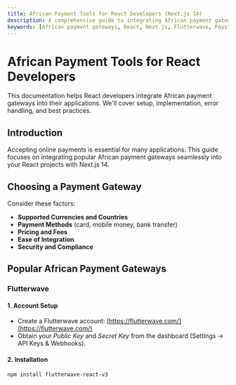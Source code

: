 ```yaml
---
title: African Payment Tools for React Developers (Next.js 14)
description: A comprehensive guide to integrating African payment gateways (Flutterwave, Paystack, and more) into your React applications using Next.js 14.
keywords: [African payment gateways, React, Next.js, Flutterwave, Paystack, Interswitch, VoguePay, Mobile Money, API integration, Payment processing]
---
```


# African Payment Tools for React Developers 

This documentation helps React developers integrate African payment gateways into their applications. We'll cover setup, implementation, error handling, and best practices.

## Introduction

Accepting online payments is essential for many applications. This guide focuses on integrating popular African payment gateways seamlessly into your React projects with Next.js 14.

## Choosing a Payment Gateway

Consider these factors:

*   **Supported Currencies and Countries**
*   **Payment Methods** (card, mobile money, bank transfer)
*   **Pricing and Fees**
*   **Ease of Integration**
*   **Security and Compliance**

## Popular African Payment Gateways

### Flutterwave

#### 1. Account Setup

*   Create a Flutterwave account: [https://flutterwave.com/](https://flutterwave.com/)
*   Obtain your *Public Key* and *Secret Key* from the dashboard (Settings -> API Keys & Webhooks).

#### 2. Installation

```bash
npm install flutterwave-react-v3